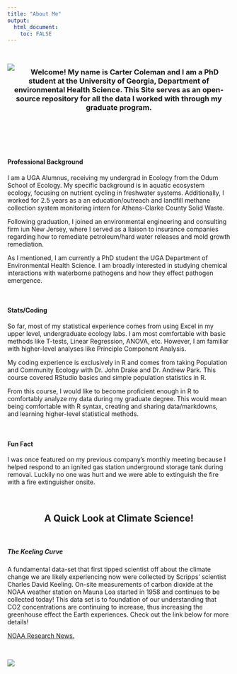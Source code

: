 ```yaml
---
title: "About Me"
output: 
  html_document:
    toc: FALSE
---
```


<br />

<img src="57922275845__4D9F21E2-5CFF-4EB8-ADEB-60CA703ECB8B (1).jpg" style="float:left;padding-right:10px;">

<center>

### Welcome! My name is Carter Coleman and I am a PhD student at the University of Georgia, Department of environmental Health Science. This Site serves as an open-source repository for all the data I worked with through my graduate program. 

</center>

<br />
<br />
<br />
<br />

#### Professional Background
I am a UGA Alumnus, receiving my undergrad in Ecology from the Odum School of Ecology. My specific background is in aquatic ecosystem ecology, focusing on nutrient cycling in freshwater systems. Additionally, I worked for 2.5 years as a an education/outreach and landfill methane collection system monitoring intern for Athens-Clarke County Solid Waste.


Following graduation, I joined an environmental engineering and consulting firm iun New Jersey, where I served as a liaison to insurance companies regarding how to remediate petroleum/hard water releases and mold growth remediation.

As I mentioned, I am currently a PhD student the UGA Department of Environmental Health Science. I am broadly interested in studying chemical interactions with waterborne pathogens and how they effect pathogen emergence.  

</br>

#### Stats/Coding
So far, most of my statistical experience comes from using Excel in my upper level, undergraduate ecology labs. I am most comfortable with basic methods like T-tests, Linear Regression, ANOVA, etc. However, I am familiar with higher-level analyses like Principle Component Analysis.

My coding experience is exclusively in R and comes from taking Population and Community Ecology with Dr. John Drake and Dr. Andrew Park. This course covered RStudio basics and simple population statistics in R.

From this course, I would like to become proficient enough in R to comfortably analyze my data during my graduate degree. This would mean being comfortable with R syntax, creating and sharing data/markdowns, and learning higher-level statistical methods.  

</br>

#### Fun Fact
I was once featured on my previous company's monthly meeting because I helped respond to an ignited gas station underground storage tank during removal. Luckily no one was hurt and we were able to extinguish the fire with a fire extinguisher onsite. 

</br>

<center> <h2>A Quick Look at Climate Science!</h1> </center>

</br>

##### The Keeling Curve

A fundamental data-set that first tipped scientist off about the climate change we are likely experiencing now were collected by Scripps’ scientist Charles David Keeling. On-site  measurements of carbon dioxide at the NOAA weather station on Mauna Loa started in 1958 and continues to be collected today! This data set is to foundation of our understanding that CO2 concentrations are continuing to increase, thus increasing the greenhouse effect the Earth experiences. Check out the link below for more details!

</center>

[NOAA Research News.](https://research.noaa.gov/article/ArtMID/587/ArticleID/2764/Coronavirus-response-barely-slows-rising-carbon-dioxide)

</br>

<img src="co2_data_mlo.png">

